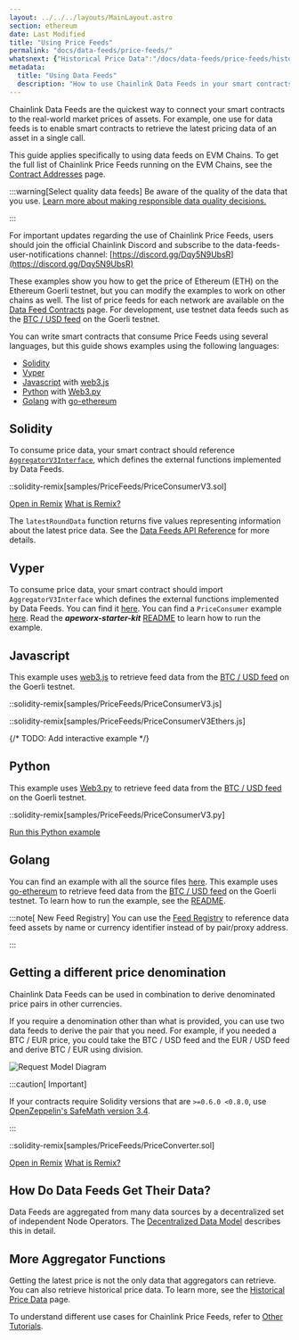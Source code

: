---
layout: ../../../layouts/MainLayout.astro
section: ethereum
date: Last Modified
title: "Using Price Feeds"
permalink: "docs/data-feeds/price-feeds/"
whatsnext: {"Historical Price Data":"/docs/data-feeds/price-feeds/historical-data/", "Price Feeds API Reference":"/docs/data-feeds/price-feeds/api-reference/", "Price Feed Contract Addresses":"/docs/data-feeds/price-feeds/addresses/"}
metadata:
  title: "Using Data Feeds"
  description: "How to use Chainlink Data Feeds in your smart contracts."
---

Chainlink Data Feeds are the quickest way to connect your smart contracts to the real-world market prices of assets. For example, one use for data feeds is to enable smart contracts to retrieve the latest pricing data of an asset in a single call.

This guide applies specifically to using data feeds on EVM Chains. To get the full list of Chainlink Price Feeds running on the EVM Chains, see the [Contract Addresses](/data-feeds/price-feeds/addresses/) page.

:::warning[Select quality data feeds]
Be aware of the quality of the data that you use. [Learn more about making responsible data quality decisions.](/data-feeds/selecting-data-feeds/)

:::

For important updates regarding the use of Chainlink Price Feeds, users should join the official Chainlink Discord and subscribe to the data-feeds-user-notifications channel: [https://discord.gg/Dqy5N9UbsR](https://discord.gg/Dqy5N9UbsR)

These examples show you how to get the price of Ethereum (ETH) on the Ethereum Goerli testnet, but you can modify the examples to work on other chains as well. The list of price feeds for each network are available on the [Data Feed Contracts](/data-feeds/price-feeds/addresses/) page. For development, use testnet data feeds such as the [BTC / USD feed](https://goerli.etherscan.io/address/0xA39434A63A52E749F02807ae27335515BA4b07F7) on the Goerli testnet.

You can write smart contracts that consume Price Feeds using several languages, but this guide shows examples using the following languages:

- [Solidity](#solidity)
- [Vyper](#vyper)
- [Javascript](#javascript) with [web3.js](https://web3js.readthedocs.io/)
- [Python](#python) with [Web3.py](https://web3py.readthedocs.io/en/stable/)
- [Golang](#golang) with [go-ethereum](https://github.com/ethereum/go-ethereum)

## Solidity

To consume price data, your smart contract should reference [`AggregatorV3Interface`](https://github.com/smartcontractkit/chainlink/blob/master/contracts/src/v0.8/interfaces/AggregatorV3Interface.sol), which defines the external functions implemented by Data Feeds.


::solidity-remix[samples/PriceFeeds/PriceConsumerV3.sol]


<div class="remix-callout">
      <a href="https://remix.ethereum.org/#url=https://docs.chain.link/samples/PriceFeeds/PriceConsumerV3.sol" target="_blank" >Open in Remix</a>
      <a href="/docs/conceptual-overview/#what-is-remix">What is Remix?</a>
</div>

The `latestRoundData` function returns five values representing information about the latest price data. See the [Data Feeds API Reference](/data-feeds/price-feeds/api-reference/) for more details.

## Vyper 

To consume price data, your smart contract should import `AggregatorV3Interface` which defines the external functions implemented by Data Feeds. You can find it [here](https://github.com/smartcontractkit/apeworx-starter-kit/blob/main/contracts/interfaces/AggregatorV3Interface.vy). 
You can find a `PriceConsumer` example [here](https://github.com/smartcontractkit/apeworx-starter-kit/blob/main/contracts/PriceConsumer.vy). Read the _**apeworx-starter-kit**_ [README](https://github.com/smartcontractkit/apeworx-starter-kit) to learn how to run the example. 

## Javascript

This example uses [web3.js](https://web3js.readthedocs.io/) to retrieve feed data from the [BTC / USD feed](https://goerli.etherscan.io/address/0xA39434A63A52E749F02807ae27335515BA4b07F7) on the Goerli testnet.


::solidity-remix[samples/PriceFeeds/PriceConsumerV3.js]


::solidity-remix[samples/PriceFeeds/PriceConsumerV3Ethers.js]


{/* TODO: Add interactive example <script src="/get-latest-price.js"></script> */}

## Python

This example uses [Web3.py](https://web3py.readthedocs.io/en/stable/) to retrieve feed data from the [BTC / USD feed](https://goerli.etherscan.io/address/0xA39434A63A52E749F02807ae27335515BA4b07F7) on the Goerli testnet.


::solidity-remix[samples/PriceFeeds/PriceConsumerV3.py]


<div class="row cl-button-container">
    <div class="col-xs-12 col-md-12">
    <a href="https://repl.it/@DwightLyle/GetLatestPriceWeb3PY" class="cl-button--ghost python-tracked">Run this Python example</a>
    </div>
</div>

## Golang

You can find an example with all the source files [here](https://github.com/smartcontractkit/smart-contract-examples/tree/main/pricefeed-golang). This example uses [go-ethereum](https://github.com/ethereum/go-ethereum) to retrieve feed data from the [BTC / USD feed](https://goerli.etherscan.io/address/0xA39434A63A52E749F02807ae27335515BA4b07F7) on the Goerli testnet.
To learn how to run the example, see the [README](https://github.com/smartcontractkit/smart-contract-examples/blob/main/pricefeed-golang/README.md).


:::note[ New Feed Registry]
 You can use the [Feed Registry](/data-feeds/feed-registry/) to reference data feed assets by name or currency identifier instead of by pair/proxy address.


:::

## Getting a different price denomination

Chainlink Data Feeds can be used in combination to derive denominated price pairs in other currencies.

If you require a denomination other than what is provided, you can use two data feeds to derive the pair that you need. For example, if you needed a BTC / EUR price, you could take the BTC / USD feed and the EUR / USD feed and derive BTC / EUR using division.

![Request Model Diagram](/images/price-feed-conversion-equation.gif)

:::caution[ Important]

 If your contracts require Solidity versions that are `>=0.6.0 <0.8.0`, use [OpenZeppelin's SafeMath version 3.4](https://github.com/OpenZeppelin/openzeppelin-contracts/blob/release-v3.4/contracts/math/SafeMath.sol).

:::


::solidity-remix[samples/PriceFeeds/PriceConverter.sol]


<div class="remix-callout">
      <a href="https://remix.ethereum.org/#url=https://docs.chain.link/samples/PriceFeeds/PriceConverter.sol" target="_blank" >Open in Remix</a>
      <a href="/docs/conceptual-overview/#what-is-remix">What is Remix?</a>
</div>

## How Do Data Feeds Get Their Data?

Data Feeds are aggregated from many data sources by a decentralized set of independent Node Operators. The [Decentralized Data Model](/architecture-decentralized-model/) describes this in detail.

## More Aggregator Functions

Getting the latest price is not the only data that aggregators can retrieve. You can also retrieve historical price data. To learn more, see the [Historical Price Data](/data-feeds/price-feeds/historical-data/) page.

To understand different use cases for Chainlink Price Feeds, refer to [Other Tutorials](/other-tutorials/).
